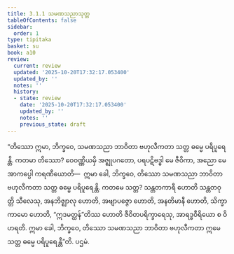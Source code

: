 ```yaml
---
title: 3.1.1 သမဏသညာသုတ္တ
tableOfContents: false
sidebar:
  order: 1
type: tipitaka
basket: su
book: a10
review:
  current: review
  updated: '2025-10-20T17:32:17.053400'
  updated_by: ''
  notes: ''
  history:
  - state: review
    date: '2025-10-20T17:32:17.053400'
    updated_by: ''
    notes: ''
    previous_state: draft
---
```



<DynamicBreadcrumb />


<ReviewStatus review={frontmatter.review} showDetails={true} />

<HypothesisAnnotation frontmatter={frontmatter} />

<Division number="101" book="a10" e="ch" v="17" p="427">

<Paragraph number="925" book="a10">
“တိဿော ဣမာ, ဘိက္ခဝေ, သမဏသညာ ဘာဝိတာ ဗဟုလီကတာ သတ္တ ဓမ္မေ ပရိပူရေန္တိ. ကတမာ တိဿော? ဝေဝဏ္ဏိယမှိ အဇ္ဈုပဂတော, ပရပဋိဗဒ္ဓါ မေ ဇီဝိကာ, အညော မေ အာကပ္ပေါ ကရဏီယောတိ—  ဣမာ ခေါ, ဘိက္ခဝေ, တိဿော သမဏသညာ ဘာဝိတာ ဗဟုလီကတာ သတ္တ ဓမ္မေ ပရိပူရေန္တိ.
</Paragraph>

<Paragraph number="926" book="a10">
ကတမေ သတ္တ? သန္တတကာရီ ဟောတိ သန္တတဝုတ္တိ သီလေသု, အနဘိဇ္ဈာလု ဟောတိ, အဗျာပဇ္ဇော ဟောတိ, အနတိမာနီ ဟောတိ, သိက္ခာကာမော ဟောတိ, “ဣဒမတ္ထန်”တိဿ ဟောတိ ဇီဝိတပရိက္ခာရေသု, အာရဒ္ဓဝီရိယော စ ဝိဟရတိ. ဣမာ ခေါ, ဘိက္ခဝေ, တိဿော သမဏသညာ ဘာဝိတာ ဗဟုလီကတာ ဣမေ သတ္တ ဓမ္မေ ပရိပူရေန္တီ”တိ.

</Paragraph>
</Division>

<Paragraph number="927" type="center" book="a10">
ပဌမံ.
</Paragraph>